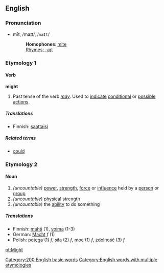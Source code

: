 ==English==

{{rank|without|make|def|112|might|being|day|through}}

===Pronunciation===
*mīt, /maɪt/, /<tt>maIt</tt>/
*:'''Homophones''': [[mite]]
*:[[Rhymes:English:-aɪt|Rhymes: -aɪt]]

===Etymology 1===
====Verb ====
'''might'''
#Past tense of the verb ''[[may]]''. Used to [[indicate]] [[conditional]] or [[possible]] [[action]]s.

=====Translations=====
*Finnish: [[saattaisi]]

=====Related terms=====
*[[could]]

===Etymology 2===
==== Noun ====
{{en-noun2|'''might'''|-}}
#''(uncountable)'' [[power]], [[strength]], [[force]] or [[influence]] held by a [[person]] or [[group]]
#''(uncountable)'' [[physical]] strength
#''(uncountable)'' the [[ability]] to do something

=====Translations=====
*Finnish: [[mahti]] (1), [[voima]] (1-3)
*German: [[Macht]] ''f'' (1)
*Polish: [[potęga]] (1) ''f'', [[siła]] (2) ''f'', [[moc]] (1) ''f'', [[zdolność]] (3) ''f''

[[Category:200 English basic words]]
[[Category:English words with multiple etymologies]]

[[pt:Might]]